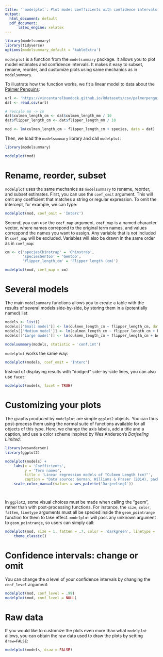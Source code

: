 ```yaml
---
title: '`modelplot`: Plot model coefficients with confidence intervals'
output:
  html_document: default
  pdf_document:
      latex_engine: xelatex
---
```


<link rel="stylesheet" href="https://fonts.googleapis.com/css?family=Roboto">
<style>
tbody {
  font-family: 'DejaVu Sans', 'Roboto', 'Georgia', 'Times', 'Roboto', 'DejaVu Serif', serif;
}
</style>


```r
library(modelsummary)
library(tidyverse)
options(modelsummary_default = 'kableExtra')
```

`modelplot` is a function from the `modelsummary` package. It allows you to plot model estimates and confidence intervals. It makes it easy to subset, rename, reorder, and customize plots using same mechanics as in `modelsummary`.

To illustrate how the function works, we fit a linear model to data about the [Palmer Penguins](https://github.com/allisonhorst/palmerpenguins):

```r
url <- 'https://vincentarelbundock.github.io/Rdatasets/csv/palmerpenguins/penguins.csv'
dat <- read.csv(url)

# rescale mm -> cm
dat$culmen_length_cm <- dat$culmen_length_mm / 10
dat$flipper_length_cm <- dat$flipper_length_mm / 10

mod <- lm(culmen_length_cm ~ flipper_length_cm + species, data = dat)
```

Then, we load the `modelsummary` library and call `modelplot`:

```r
library(modelsummary)

modelplot(mod)
```

# Rename, reorder, subset

`modelplot` uses the same mechanics as `modelsummary` to rename, reorder, and subset estimates. First, you can use the `coef_omit` argument. This will omit any coefficient that matches a string or regular expression. To omit the intercept, for example, we can type:

```r
modelplot(mod, coef_omit = 'Interc')
```

Second, you can use the `coef_map` argument. `coef_map` is a named character vector, where names correpond to the original term names, and values correspond the names you want to assign. Any variable that is *not* included in `coef_map` will be excluded. Variables will also be drawn in the same order as in `coef_map`:

```r
cm <- c('speciesChinstrap' = 'Chinstrap',
        'speciesGentoo' = 'Gentoo', 
        'flipper_length_cm' = 'Flipper length (cm)')

modelplot(mod, coef_map = cm)
```

# Several models

The main `modelsummary` functions allows you to create a table with the results of several models side-by-side, by storing them in a (potentially named) list:

```r
models <- list()
models[['Small model']] <- lm(culmen_length_cm ~ flipper_length_cm, data = dat)
models[['Medium model']] <- lm(culmen_length_cm ~ flipper_length_cm + body_mass_g, data = dat)
models[['Large model']] <- lm(culmen_length_cm ~ flipper_length_cm + body_mass_g + species, data = dat)

modelsummary(models, statistic = 'conf.int')
```

`modelplot` works the same way:

```r
modelplot(models, coef_omit = 'Interc')
```

Instead of displaying results with "dodged" side-by-side lines, you can also use `facet`:

```r
modelplot(models, facet = TRUE)
```


# Customizing your plots

The graphs produced by `modelplot` are simple `ggplot2` objects. You can thus post-process them using the normal suite of functions available for all objects of this type. Here, we change the axis labels, add a title and a caption, and use a color scheme inspired by Wes Anderson's *Darjeeling Limited*:

```r
library(wesanderson)
library(ggplot2)

modelplot(models) +
    labs(x = 'Coefficients', 
         y = 'Term names',
         title = 'Linear regression models of "Culmen Length (cm)"',
         caption = "Data source: Gorman, Williams & Fraser (2014), packaged for R by @allison_horst") +
    scale_color_manual(values = wes_palette('Darjeeling1'))

  
```

In `ggplot2`, some visual choices must be made when calling the "geom", rather than with post-processing functions. For instance, the `size`, `color`, `fatten`, `linetype` arguments must all be specied inside the `geom_pointrange` function for them to take effect. `modelplot` will pass any unknown argument to `geom_pointrange`, so users can simply call:

```r
modelplot(mod, size = 1, fatten = .7, color = 'darkgreen', linetype = 'dotted') + 
    theme_classic()
```

# Confidence intervals: change or omit

You can change the $\alpha$ level of your confidence intervals by changing the `conf_level` argument:

```r
modelplot(mod, conf_level = .99)
modelplot(mod, conf_level = NULL)
```

# Raw data

If you would like to customize the plots even more than what `modelplot` allows, you can obtain the raw data used to draw the plots by setting `draw=FALSE`:

```r
modelplot(models, draw = FALSE)
```
